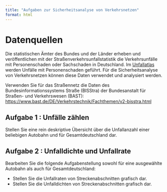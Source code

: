 ```yaml
---
title: "Aufgaben zur Sicherheitsanalyse von Verkehrsnetzen"
format: html
---
```


# Datenquellen

Die statistischen Ämter des Bundes und der Länder erheben und veröffentlichen mit der Straßenverkehrsunfallstatistik die Verkehrsunfälle mit Personenschaden oder Sachschaden in Deutschland. Im [Unfallatlas](https://unfallatlas.statistikportal.de/) werden Unfälle mit Personenschaden geführt. Für die Sicherheitsanalyse von Verkehrsnetzen können diese Daten verwendet und analysiert werden.

Verwenden Sie für das Straßennetz die Daten des Bundesinformationssystems Straße (BISStra) der Bundesanstalt für Straßen- und Verkehrswesen (BAST): <https://www.bast.de/DE/Verkehrstechnik/Fachthemen/v2-bisstra.html>

## Aufgabe 1 : Unfälle zählen

Stellen Sie eine rein deskriptive Übersicht über die Unfallanzahl einer beliebigen Autobahn und für Gesamtdeutschland dar.

## Aufgabe 2 : Unfalldichte und Unfallrate

Bearbeiten Sie die folgende Aufgabenstellung sowohl für eine ausgewählte Autobahn als auch für Gesamtdeutschland:

- Stellen Sie die Unfallraten von Streckenabschnitten grafisch dar.
- Stellen Sie die Unfalldichten von Streckenabschnitten grafisch dar.
